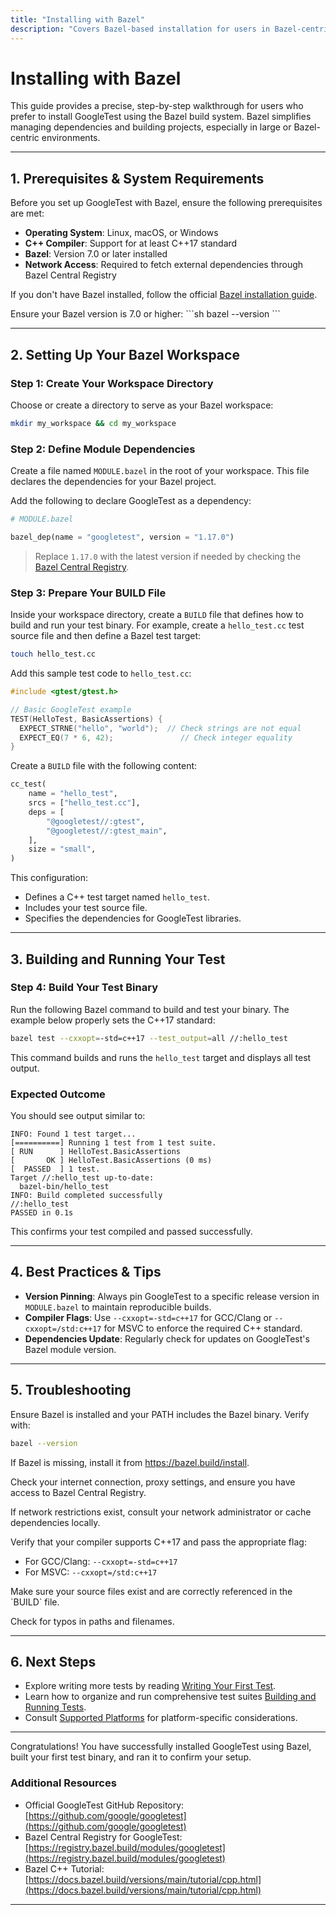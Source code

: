 ```yaml
---
title: "Installing with Bazel"
description: "Covers Bazel-based installation for users in Bazel-centric environments. Instructions include fetching the repository, configuring Bazel workspaces, and integrating GoogleTest targets in project builds. References the quickstart Bazel documentation for sample build files."
---
```


# Installing with Bazel

This guide provides a precise, step-by-step walkthrough for users who prefer to install GoogleTest using the Bazel build system. Bazel simplifies managing dependencies and building projects, especially in large or Bazel-centric environments.

---

## 1. Prerequisites & System Requirements

Before you set up GoogleTest with Bazel, ensure the following prerequisites are met:

- **Operating System**: Linux, macOS, or Windows
- **C++ Compiler**: Support for at least C++17 standard
- **Bazel**: Version 7.0 or later installed
- **Network Access**: Required to fetch external dependencies through Bazel Central Registry

If you don't have Bazel installed, follow the official [Bazel installation guide](https://bazel.build/install).

<Check>
Ensure your Bazel version is 7.0 or higher:
```sh
bazel --version
```
</Check>

---

## 2. Setting Up Your Bazel Workspace

### Step 1: Create Your Workspace Directory

Choose or create a directory to serve as your Bazel workspace:

```sh
mkdir my_workspace && cd my_workspace
```

### Step 2: Define Module Dependencies

Create a file named `MODULE.bazel` in the root of your workspace. This file declares the dependencies for your Bazel project.

Add the following to declare GoogleTest as a dependency:

```python
# MODULE.bazel

bazel_dep(name = "googletest", version = "1.17.0")
```

> Replace `1.17.0` with the latest version if needed by checking the [Bazel Central Registry](https://registry.bazel.build/modules/googletest).

### Step 3: Prepare Your BUILD File

Inside your workspace directory, create a `BUILD` file that defines how to build and run your test binary. For example, create a `hello_test.cc` test source file and then define a Bazel test target:

```sh
touch hello_test.cc
```

Add this sample test code to `hello_test.cc`:

```cpp
#include <gtest/gtest.h>

// Basic GoogleTest example
TEST(HelloTest, BasicAssertions) {
  EXPECT_STRNE("hello", "world");  // Check strings are not equal
  EXPECT_EQ(7 * 6, 42);               // Check integer equality
}
```

Create a `BUILD` file with the following content:

```python
cc_test(
    name = "hello_test",
    srcs = ["hello_test.cc"],
    deps = [
        "@googletest//:gtest",
        "@googletest//:gtest_main",
    ],
    size = "small",
)
```

This configuration:

- Defines a C++ test target named `hello_test`.
- Includes your test source file.
- Specifies the dependencies for GoogleTest libraries.

---

## 3. Building and Running Your Test

### Step 4: Build Your Test Binary

Run the following Bazel command to build and test your binary. The example below properly sets the C++17 standard:

```sh
bazel test --cxxopt=-std=c++17 --test_output=all //:hello_test
```

This command builds and runs the `hello_test` target and displays all test output.

### Expected Outcome

You should see output similar to:

```
INFO: Found 1 test target...
[==========] Running 1 test from 1 test suite.
[ RUN      ] HelloTest.BasicAssertions
[       OK ] HelloTest.BasicAssertions (0 ms)
[  PASSED  ] 1 test.
Target //:hello_test up-to-date:
  bazel-bin/hello_test
INFO: Build completed successfully
//:hello_test                                                     PASSED in 0.1s
```

This confirms your test compiled and passed successfully.

---

## 4. Best Practices & Tips

- **Version Pinning**: Always pin GoogleTest to a specific release version in `MODULE.bazel` to maintain reproducible builds.
- **Compiler Flags**: Use `--cxxopt=-std=c++17` for GCC/Clang or `--cxxopt=/std:c++17` for MSVC to enforce the required C++ standard.
- **Dependencies Update**: Regularly check for updates on GoogleTest's Bazel module version.

---

## 5. Troubleshooting

<AccordionGroup title="Common Issues When Installing with Bazel">
<Accordion title="Bazel command not found">
Ensure Bazel is installed and your PATH includes the Bazel binary. Verify with:

```sh
bazel --version
```

If Bazel is missing, install it from https://bazel.build/install.
</Accordion>

<Accordion title="Failed to fetch googletest module">
Check your internet connection, proxy settings, and ensure you have access to Bazel Central Registry.

If network restrictions exist, consult your network administrator or cache dependencies locally.
</Accordion>

<Accordion title="Compiler errors related to C++ standard">
Verify that your compiler supports C++17 and pass the appropriate flag:

- For GCC/Clang: `--cxxopt=-std=c++17`
- For MSVC: `--cxxopt=/std:c++17`
</Accordion>

<Accordion title="Test source files not found or build errors">
Make sure your source files exist and are correctly referenced in the `BUILD` file.

Check for typos in paths and filenames.
</Accordion>
</AccordionGroup>

---

## 6. Next Steps

- Explore writing more tests by reading [Writing Your First Test](../first-run-validation/write-first-test.md).
- Learn how to organize and run comprehensive test suites [Building and Running Tests](../first-run-validation/run-and-validate.md).
- Consult [Supported Platforms](../../overview/integration-and-ecosystem/supported-platforms-and-compatibility.md) for platform-specific considerations.

---

Congratulations! You have successfully installed GoogleTest using Bazel, built your first test binary, and ran it to confirm your setup.

### Additional Resources

- Official GoogleTest GitHub Repository: [https://github.com/google/googletest](https://github.com/google/googletest)
- Bazel Central Registry for GoogleTest: [https://registry.bazel.build/modules/googletest](https://registry.bazel.build/modules/googletest)
- Bazel C++ Tutorial: [https://docs.bazel.build/versions/main/tutorial/cpp.html](https://docs.bazel.build/versions/main/tutorial/cpp.html)

---